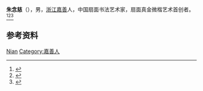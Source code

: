 {{Otheruses|other=名为朱念慈的其他人物|朱念慈}}

'''朱念慈'''（{{bd|1920年|}}），男，[[浙江|浙江]][[嘉善县|嘉善]]人，中国扇面书法艺术家，扇面真金微楷艺术首创者。<ref>{{Cite book|title=中国当代文化艺术名人大辞典|author=刘波主编|publisher=国际文化出版公司|year=1993|isbn=9787800493898|location=北京|pages=}}</ref><ref>{{Cite book|title=简明艺术辞典|author=欧阳周, 顾建华, 曹治国主编|publisher=中国和平出版社|year=1993|isbn=|location=北京|pages=}}</ref><ref>{{Cite book|title=历代工艺名家|author=田自秉, 华觉明主编|publisher=大象出版社|year=2008|isbn=|location=郑州|pages=}}</ref>

== 参考资料 ==
{{reflist}}

{{中国人物小作品}}

{{Authority control}}
{{DEFAULTSORT:Zhu朱}}
[[Category:朱姓|Nian]]
[[Category:嘉善人|Category:嘉善人]]